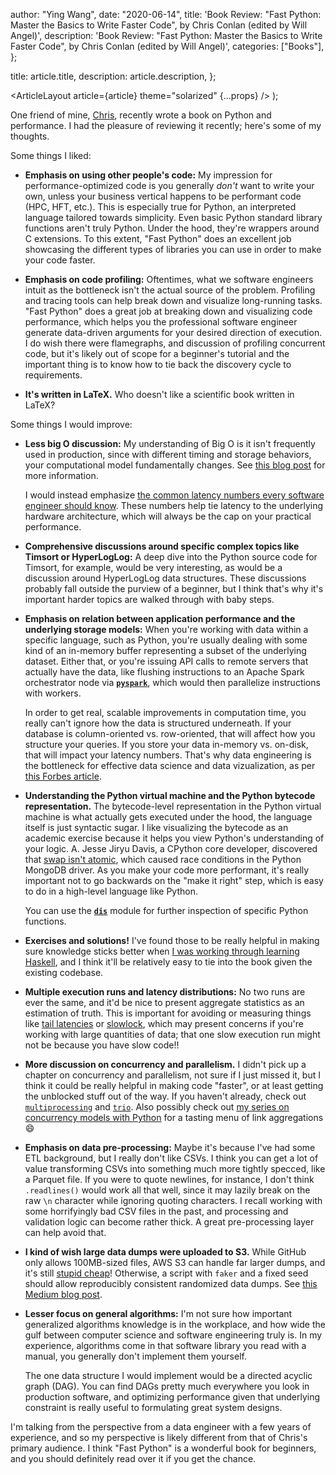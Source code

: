 
  author: "Ying Wang",
  date: "2020-06-14",
  title:
    'Book Review: "Fast Python: Master the Basics to Write Faster Code", by Chris Conlan (edited by Will Angel)',
  description:
    'Book Review: "Fast Python: Master the Basics to Write Faster Code", by Chris Conlan (edited by Will Angel)',
  categories: ["Books"],
};

  title: article.title,
  description: article.description,
};

  <ArticleLayout article={article} theme="solarized" {...props} />
);

One friend of mine, [Chris](https://github.com/chrisconlan), recently wrote a
book on Python and performance. I had the pleasure of reviewing it recently;
here's some of my thoughts.

Some things I liked:

- **Emphasis on using other people's code:** My impression for
  performance-optimized code is you generally _don't_ want to write your own,
  unless your business vertical happens to be performant code (HPC, HFT, etc.).
  This is especially true for Python, an interpreted language tailored towards
  simplicity. Even basic Python standard library functions aren't truly Python.
  Under the hood, they're wrappers around C extensions. To this extent, "Fast
  Python" does an excellent job showcasing the different types of libraries you
  can use in order to make your code faster.

- **Emphasis on code profiling:** Oftentimes, what we software engineers intuit
  as the bottleneck isn't the actual source of the problem. Profiling and
  tracing tools can help break down and visualize long-running tasks. "Fast
  Python" does a great job at breaking down and visualizing code performance,
  which helps you the professional software engineer generate data-driven
  arguments for your desired direction of execution. I do wish there were
  flamegraphs, and discussion of profiling concurrent code, but it's likely out
  of scope for a beginner's tutorial and the important thing is to know how to
  tie back the discovery cycle to requirements.

- **It's written in LaTeX.** Who doesn't like a scientific book written in
  LaTeX?

Some things I would improve:

- **Less big O discussion:** My understanding of Big O is it isn't frequently
  used in production, since with different timing and storage behaviors, your
  computational model fundamentally changes. See [this blog
  post](https://lemire.me/blog/2013/07/11/big-o-notation-and-real-world-performance/)
  for more information.

  I would instead emphasize [the common latency numbers every software engineer
  should know](https://gist.github.com/jboner/2841832). These numbers help tie
  latency to the underlying hardware architecture, which will always be the cap
  on your practical performance.

- **Comprehensive discussions around specific complex topics like Timsort or
  HyperLogLog:** A deep dive into the Python source code for Timsort, for
  example, would be very interesting, as would be a discussion around
  HyperLogLog data structures. These discussions probably fall outside the
  purview of a beginner, but I think that's why it's important harder topics are
  walked through with baby steps.

- **Emphasis on relation between application performance and the underlying
  storage models:** When you're working with data within a specific language,
  such as Python, you're usually dealing with some kind of an in-memory buffer
  representing a subset of the underlying dataset. Either that, or you're
  issuing API calls to remote servers that actually have the data, like flushing
  instructions to an Apache Spark orchestrator node via
  [**`pyspark`**](https://github.com/apache/spark/tree/master/python/pyspark),
  which would then parallelize instructions with workers.

  In order to get real, scalable improvements in computation time, you really
  can't ignore how the data is structured underneath. If your database is
  column-oriented vs. row-oriented, that will affect how you structure your
  queries. If you store your data in-memory vs. on-disk, that will impact your
  latency numbers. That's why data engineering is the bottleneck for effective
  data science and data vizualization, as per [this Forbes
  article](https://www.forbes.com/sites/danwoods/2016/01/31/how-the-etl-bottleneck-will-kill-your-business/#3752e668112c).

- **Understanding the Python virtual machine and the Python bytecode
  representation.** The bytecode-level representation in the Python virtual
  machine is what actually gets executed under the hood, the language itself is
  just syntactic sugar. I like visualizing the bytecode as an academic exercise
  because it helps you view Python's understanding of your logic. A. Jesse Jiryu
  Davis, a CPython core developer, discovered that [swap isn't
  atomic](https://emptysqua.re/blog/pythons-swap-is-not-atomic/), which caused
  race conditions in the Python MongoDB driver. As you make your code more
  performant, it's really important not to go backwards on the "make it right"
  step, which is easy to do in a high-level language like Python.

  You can use the [**`dis`**](https://docs.python.org/3/library/dis.html) module
  for further inspection of specific Python functions.

- **Exercises and solutions!** I've found those to be really helpful in making
  sure knowledge sticks better when [I was working through learning
  Haskell](https://github.com/yingw787/thehaskellbook), and I think it'll be
  relatively easy to tie into the book given the existing codebase.

- **Multiple execution runs and latency distributions:** No two runs are ever
  the same, and it'd be nice to present aggregate statistics as an estimation of
  truth. This is important for avoiding or measuring things like [tail
  latencies](http://danluu.com/percentile-latency/) or
  [slowlock](https://danluu.com/limplock/), which may present concerns if you're
  working with large quantities of data; that one slow execution run might not
  be because you have slow code!!

- **More discussion on concurrency and parallelism.** I didn't pick up a chapter
  on concurrency and parallelism, not sure if I just missed it, but I think it
  could be really helpful in making code "faster", or at least getting the
  unblocked stuff out of the way. If you haven't already, check out
  [`multiprocessing`](https://docs.python.org/3/library/multiprocessing.html)
  and [`trio`](https://trio.readthedocs.io/en/stable/). Also possibly check out
  [my series on concurrency models with
  Python](https://bytes.yingw787.com/categories/concurrency/) for a tasting menu
  of link aggregations :smile:

- **Emphasis on data pre-processing:** Maybe it's because I've had some ETL
  background, but I really don't like CSVs. I think you can get a lot of value
  transforming CSVs into something much more tightly specced, like a Parquet
  file. If you were to quote newlines, for instance, I don't think
  `.readlines()` would work all that well, since it may lazily break on the raw
  `\n` character while ignoring quoting characters. I recall working with some
  horrifyingly bad CSV files in the past, and processing and validation logic
  can become rather thick. A great pre-processing layer can help avoid that.

- **I kind of wish large data dumps were uploaded to S3.** While GitHub only
  allows 100MB-sized files, AWS S3 can handle far larger dumps, and it's still
  [stupid cheap](https://aws.amazon.com/s3/pricing)! Otherwise, a script with
  `faker` and a fixed seed should allow reproducibly consistent randomized data
  dumps. See [this Medium blog
  post](https://towardsdatascience.com/generation-of-large-csv-data-using-python-faker-8cfcbedca7a7).

- **Lesser focus on general algorithms:** I'm not sure how important generalized
  algorithms knowledge is in the workplace, and how wide the gulf between
  computer science and software engineering truly is. In my experience,
  algorithms come in that software library you read with a manual, you generally
  don't implement them yourself.

  The one data structure I would implement would be a directed acyclic graph
  (DAG). You can find DAGs pretty much everywhere you look in production
  software, and optimizing performance given that underlying constraint is
  really useful to formulating great system designs.

I'm talking from the perspective from a data engineer with a few years of
experience, and so my perspective is likely different from that of Chris's
primary audience. I think "Fast Python" is a wonderful book for beginners, and
you should definitely read over it if you get the chance.
